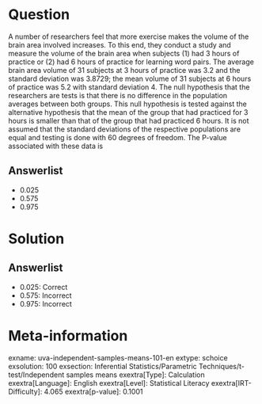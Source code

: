 Question
========

A number of researchers feel that more exercise makes the volume of the brain area involved increases. To this end, they conduct a study and measure the volume of the brain area when subjects (1) had 3 hours of practice or (2) had 6 hours of practice for learning word pairs. The average brain area volume of 31 subjects at 3 hours of practice was 3.2 and the standard deviation was 3.8729; the mean volume of 31 subjects at 6 hours of practice was 5.2 with standard deviation 4. The null hypothesis that the researchers are tests is that there is no difference in the population averages between both groups. This null hypothesis is tested against the alternative hypothesis that the mean of the group that had practiced for 3 hours is smaller than that of the group that had practiced 6 hours. It is not assumed that the standard deviations of the respective populations are equal and testing is done with 60 degrees of freedom. The P-value associated with these data is

Answerlist
----------

* 0.025
* 0.575
* 0.975

Solution
========

Answerlist
----------

* 0.025: Correct
* 0.575: Incorrect
* 0.975: Incorrect

Meta-information
================
exname: uva-independent-samples-means-101-en
extype: schoice
exsolution: 100
exsection: Inferential Statistics/Parametric Techniques/t-test/Independent samples means
exextra[Type]: Calculation
exextra[Language]: English
exextra[Level]: Statistical Literacy
exextra[IRT-Difficulty]: 4.065
exextra[p-value]: 0.1001
